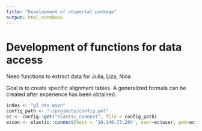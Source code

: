 ```yaml
---
title: "Development of ntsportal package"
output: html_notebook
---
```


# Development of functions for data access

Need functions to extract data for Julia, Liza, Nina

Goal is to create specific alignment tables. A generalized formula can be created after experience has been obtained.

```r
index <- "g2_nts_expn"
config_path <- "~/projects/config.yml"
ec <- config::get("elastic_connect", file = config_path)
escon <- elastic::connect(host = '10.140.73.204', user=ec$user, pwd=ec$pwd)
```

